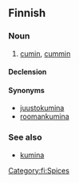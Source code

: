 ==Finnish==

===Noun===
{{fi-noun}}

# [[cumin]], [[cummin]] {{gloss|spice}}

====Declension====
{{fi-decl-kala|jeer|||a}}

====Synonyms====
* [[juustokumina]]
* [[roomankumina]]

===See also===
* [[kumina#Etymology 2|kumina]]

[[Category:fi:Spices]]